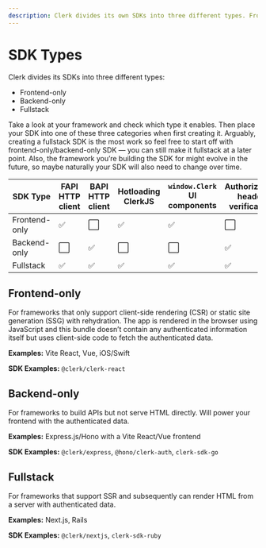 ```yaml
---
description: Clerk divides its own SDKs into three different types. Frontend-only, backend-only, and fullstack.
---
```


# SDK Types

Clerk divides its SDKs into three different types:

- Frontend-only
- Backend-only
- Fullstack

Take a look at your framework and check which type it enables. Then place your SDK into one of these three categories when first creating it. Arguably, creating a fullstack SDK is the most work so feel free to start off with frontend-only/backend-only SDK — you can still make it fullstack at a later point. Also, the framework you’re building the SDK for might evolve in the future, so maybe naturally your SDK will also need to change over time.

| SDK Type | FAPI HTTP client | BAPI HTTP client | Hotloading ClerkJS | `window.Clerk` UI components | Authorization header verification | `__session` cookie verification | Handshake support |
| - | - | - | - | - | - | - | - |
| Frontend-only | ✅ | ⬜ | ✅ | ✅ | ⬜ | ⬜ | ⬜ |
| Backend-only | ⬜ | ✅ | ⬜ | ⬜ | ✅ | ✅ | ✅ |
| Fullstack | ✅ | ✅ | ✅ | ✅ | ✅ | ✅ | ✅ |

## Frontend-only

For frameworks that only support client-side rendering (CSR) or static site generation (SSG) with rehydration. The app is rendered in the browser using JavaScript and this bundle doesn’t contain any authenticated information itself but uses client-side code to fetch the authenticated data.

**Examples:** Vite React, Vue, iOS/Swift

**SDK Examples:** `@clerk/clerk-react`

## Backend-only

For frameworks to build APIs but not serve HTML directly. Will power your frontend with the authenticated data.

**Examples:** Express.js/Hono with a Vite React/Vue frontend

**SDK Examples:** `@clerk/express`, `@hono/clerk-auth`, `clerk-sdk-go`

## Fullstack

For frameworks that support SSR and subsequently can render HTML from a server with authenticated data.

**Examples:** Next.js, Rails

**SDK Examples:** `@clerk/nextjs`, `clerk-sdk-ruby`

